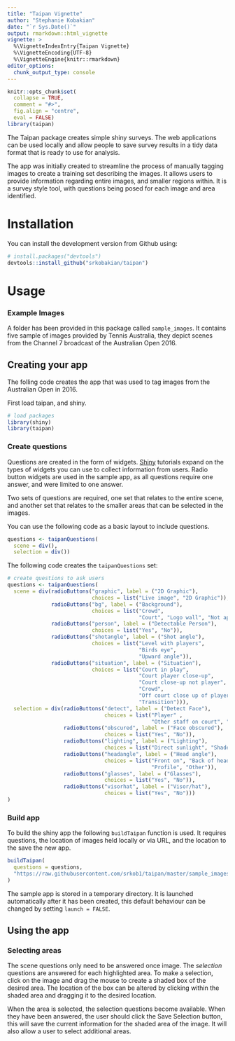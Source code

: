 ```yaml
---
title: "Taipan Vignette"
author: "Stephanie Kobakian"
date: "`r Sys.Date()`"
output: rmarkdown::html_vignette
vignette: >
  %\VignetteIndexEntry{Taipan Vignette}
  %\VignetteEncoding{UTF-8}
  %\VignetteEngine{knitr::rmarkdown}
editor_options: 
  chunk_output_type: console
---
```


```r
knitr::opts_chunk$set(
  collapse = TRUE,
  comment = "#>",
  fig.align = "centre",
  eval = FALSE)
library(taipan)
```

The Taipan package creates simple shiny surveys. The web applications can be used locally and allow people to save survey results in a tidy data format that is ready to use for analysis.

The app was initially created to streamline the process of manually tagging images to create a training set describing the images.
It allows users to provide information regarding entire images, and smaller regions within. It is a survey style tool, with questions being posed for each image and area identified.


# Installation

You can install the development version from Github using:

```r
# install.packages("devtools")
devtools::install_github("srkobakian/taipan")
```

# Usage


### Example Images
 A folder has been provided in this package called `sample_images`. It contains five sample of images provided by Tennis Australia, they depict scenes from the Channel 7 broadcast of the Australian Open 2016. 

## Creating your app

 The folling code creates the app that was used to tag images from the Australian Open in 2016.
 
 First load taipan, and shiny.
```r
# load packages
library(shiny)
library(taipan)
```

### Create questions

Questions are created in the form of widgets. [Shiny](https://shiny.rstudio.com/tutorial/written-tutorial/lesson3/) tutorials expand on the types of widgets you can use to collect information from users. Radio button widgets are used in the sample app, as all questions require one answer, and were limited to one answer.

Two sets of questions are required, one set that relates to the entire scene, and another set that relates to the smaller areas that can be selected in the images.

You can use the following code as a basic layout to include questions.

```r
questions <- taipanQuestions(
  scene = div(),
  selection = div())
```

The following code creates the `taipanQuestions` set:

```r
# create questions to ask users
questions <- taipanQuestions(
  scene = div(radioButtons("graphic", label = ("2D Graphic"),
                           choices = list("Live image", "2D Graphic")),
              radioButtons("bg", label = ("Background"),
                           choices = list("Crowd",
                                          "Court", "Logo wall", "Not applicable")),
              radioButtons("person", label = ("Detectable Person"),
                           choices = list("Yes", "No")),
              radioButtons("shotangle", label = ("Shot angle"),
                           choices = list("Level with players",
                                          "Birds eye",
                                          "Upward angle")),
              radioButtons("situation", label = ("Situation"),
                           choices = list("Court in play",
                                          "Court player close-up",
                                          "Court close-up not player",
                                          "Crowd",
                                          "Off court close up of player",
                                          "Transition"))),
  selection = div(radioButtons("detect", label = ("Detect Face"),
                               choices = list("Player" ,
                                              "Other staff on court", "Fan", "None")),
                  radioButtons("obscured", label = ("Face obscured"),
                               choices = list("Yes", "No")),
                  radioButtons("lighting", label = ("Lighting"),
                               choices = list("Direct sunlight", "Shaded", "Partially shaded")),
                  radioButtons("headangle", label = ("Head angle"),
                               choices = list("Front on", "Back of head",
                                              "Profile", "Other")),
                  radioButtons("glasses", label = ("Glasses"),
                               choices = list("Yes", "No")),
                  radioButtons("visorhat", label = ("Visor/hat"),
                               choices = list("Yes", "No")))
)
```


### Build app

To build the shiny app the following `buildTaipan` function is used.
It requires questions, the location of images held locally or via URL, and the location to the save the new app.

```r
buildTaipan(
  questions = questions,
  "https://raw.githubusercontent.com/srkob1/taipan/master/sample_images/1first_image.png",  file.path(tempdir(), "taipan")
)
```

The sample app is stored in a temporary directory. It is launched automatically after it has been created, this default behaviour can be changed by setting `launch = FALSE`.

## Using the app

### Selecting areas

The scene questions only need to be answered once image.
The *selection* questions are answered for each highlighted area. To make a selection, click on the image and drag the mouse to create a shaded box of the desired area. The location of the box can be altered by clicking within the shaded area and dragging it to the desired location.

When the area is selected, the selection questions become available. When they have been answered, the user should click the Save Selection button, this will save the current information for the shaded area of the image. It will also allow a user to select additional areas.
